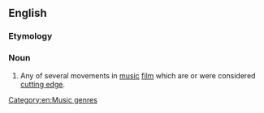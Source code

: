 {{also|new-wave|new wave}}
==English==
{{wikipedia}}

===Etymology===
{{calque|en|new|wave|etyl term=Nouvelle Vague|etyl lang=fr}}

===Noun===
{{en-noun|head=[[new|New]] [[wave|Wave]]|-}}

# Any of several movements in [[music]] [[film]] which are or were considered [[cutting edge]].

[[Category:en:Music genres]]